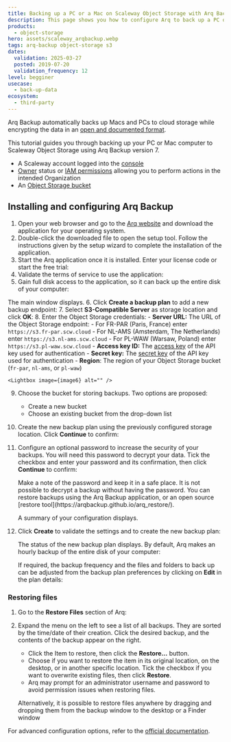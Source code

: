 ```yaml
---
title: Backing up a PC or a Mac on Scaleway Object Storage with Arq Backup
description: This page shows you how to configure Arq to back up a PC or Mac automatically on Scaleway Object Storage
products:
  - object-storage
hero: assets/scaleway_arqbackup.webp
tags: arq-backup object-storage s3
dates:
  validation: 2025-03-27
  posted: 2019-07-20
  validation_frequency: 12
level: begginer
usecase:
  - back-up-data
ecosystem:
  - third-party
---
```




Arq Backup automatically backs up Macs and PCs to cloud storage while encrypting the data in an [open and documented format](https://www.arqbackup.com/arq_data_format.txt).

This tutorial guides you through backing up your PC or Mac computer to Scaleway Object Storage using Arq Backup version 7.

<Requirements />

- A Scaleway account logged into the [console](https://console.scaleway.com)
- [Owner](/iam/concepts/#owner) status or [IAM permissions](/iam/concepts/#permission) allowing you to perform actions in the intended Organization
- An [Object Storage bucket](https://www.scaleway.com/en/object-storage/)

## Installing and configuring Arq Backup

1. Open your web browser and go to the [Arq website](https://www.arqbackup.com/index.html) and download the application for your operating system.
2. Double-click the downloaded file to open the setup tool. Follow the instructions given by the setup wizard to complete the installation of the application.
3. Start the Arq application once it is installed. Enter your license code or start the free trial:
    <Lightbox image={image} alt="" />
4. Validate the terms of service to use the application:
    <Lightbox image={image2} alt="" />
5. Gain full disk access to the application, so it can back up the entire disk of your computer:
    <Lightbox image={image3} alt="" />

  The main window displays.
6. Click **Create a backup plan** to add a new backup endpoint:
    <Lightbox image={image4} alt="" />
7. Select **S3-Compatible Server** as storage location and click **OK**:
    <Lightbox image={image5} alt="" />
8. Enter the Object Storage credentials:
    - **Server URL:** The URL of the Object Storage endpoint:
      - For FR-PAR (Paris, France) enter `https://s3.fr-par.scw.cloud`
      - For NL-AMS (Amsterdam, The Netherlands) enter `https://s3.nl-ams.scw.cloud`
      - For PL-WAW (Warsaw, Poland) enter `https://s3.pl-waw.scw.cloud`
    - **Access key ID:** The [access key](/iam/how-to/create-api-keys/) of the API key used for authentication
    - **Secret key:** The [secret key](/iam/how-to/create-api-keys/) of the API key used for authentication
    - **Region**: The region of your Object Storage bucket (`fr-par`, `nl-ams`, or `pl-waw`)

    <Lightbox image={image6} alt="" />
9. Choose the bucket for storing backups. Two options are proposed:
    - Create a new bucket
    - Choose an existing bucket from the drop-down list
10. Create the new backup plan using the previously configured storage location. Click **Continue** to confirm:
    <Lightbox image={image7} alt="" />
11. Configure an optional password to increase the security of your backups. You will need this password to decrypt your data. Tick the checkbox and enter your password and its confirmation, then click **Continue** to confirm:
    <Lightbox image={image8} alt="" />

    <Message type="important">
      Make a note of the password and keep it in a safe place. It is not possible to decrypt a backup without having the password. You can restore backups using the Arq Backup application, or an open source [restore tool](https://arqbackup.github.io/arq_restore/).
    </Message>

    A summary of your configuration displays.
12. Click **Create** to validate the settings and to create the new backup plan:
    <Lightbox image={image9} alt="" />

    The status of the new backup plan displays. By default, Arq makes an hourly backup of the entire disk of your computer:
    <Lightbox image={image10} alt="" />

    If required, the backup frequency and the files and folders to back up can be adjusted from the backup plan preferences by clicking on **Edit** in the plan details:
    <Lightbox image={image11} alt="" />

### Restoring files

1. Go to the **Restore Files** section of Arq:
    <Lightbox image={image12} alt="" />
2.  Expand the menu on the left to see a list of all backups. They are sorted by the time/date of their creation. Click the desired backup, and the contents of the backup appear on the right.
    - Click the Item to restore, then click the **Restore...** button.
    - Choose if you want to restore the item in its original location, on the desktop, or in another specific location. Tick the checkbox if you want to overwrite existing files, then click **Restore**.
    - Arq may prompt for an administrator username and password to avoid permission issues when restoring files.

    <Lightbox image={image13} alt="" />

    Alternatively, it is possible to restore files anywhere by dragging and dropping them from the backup window to the desktop or a Finder window

For advanced configuration options, refer to the [official documentation](https://www.arqbackup.com/docs/).